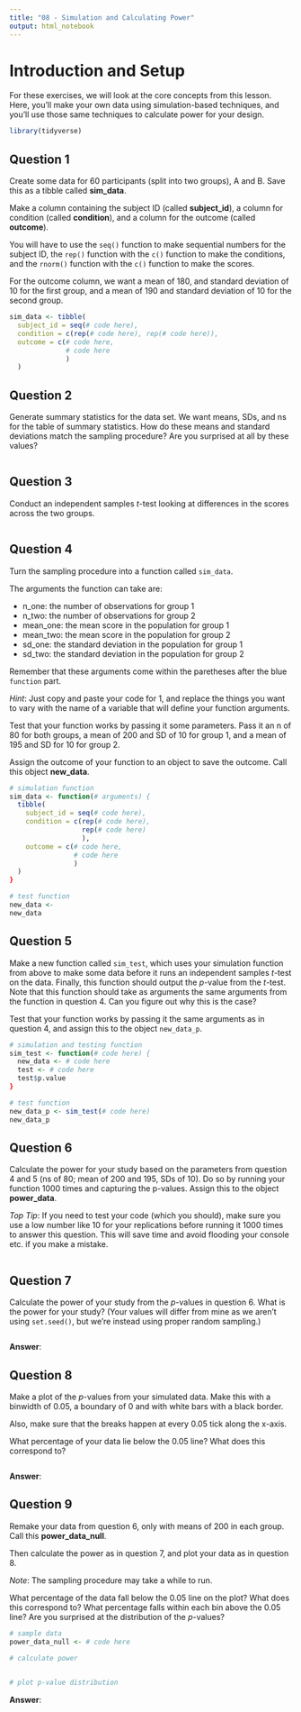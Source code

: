 ```yaml
---
title: "08 - Simulation and Calculating Power"
output: html_notebook
---
```


# Introduction and Setup

For these exercises, we will look at the core concepts from this lesson. Here, you'll make your own data using simulation-based techniques, and you'll use those same techniques to calculate power for your design.

```r
library(tidyverse)
```

## Question 1

Create some data for 60 participants (split into two groups), A and B. Save this as a tibble called **sim_data**. 

Make a column containing the subject ID (called **subject_id**), a column for condition (called **condition**), and a column for the outcome (called **outcome**). 

You will have to use the `seq()` function to make sequential numbers for the subject ID, the `rep()` function with the `c()` function to make the conditions, and the `rnorm()` function with the `c()` function to make the scores.

For the outcome column, we want a mean of 180, and standard deviation of 10 for the first group, and a mean of 190 and standard deviation of 10 for the second group.

```r
sim_data <- tibble(
  subject_id = seq(# code here),
  condition = c(rep(# code here), rep(# code here)),
  outcome = c(# code here, 
              # code here
              )
  )
```

## Question 2

Generate summary statistics for the data set. We want means, SDs, and ns for the table of summary statistics. How do these means and standard deviations match the sampling procedure? Are you surprised at all by these values?

```r

```

## Question 3

Conduct an independent samples *t*-test looking at differences in the scores across the two groups.

```r

```

## Question 4

Turn the sampling procedure into a function called `sim_data`. 

The arguments the function can take are:

- n_one: the number of observations for group 1
- n_two: the number of observations for group 2
- mean_one: the mean score in the population for group 1
- mean_two: the mean score in the population for group 2
- sd_one: the standard deviation in the population for group 1
- sd_two: the standard deviation in the population for group 2

Remember that these arguments come within the paretheses after the blue `function` part. 

*Hint*: Just copy and paste your code for 1, and replace the things you want to vary with the name of a variable that will define your function arguments.

Test that your function works by passing it some parameters. Pass it an n of 80 for both groups, a mean of 200 and SD of 10 for group 1, and a mean of 195 and SD for 10 for group 2. 

Assign the outcome of your function to an object to save the outcome. Call this object **new_data**.

```r
# simulation function
sim_data <- function(# arguments) {
  tibble(
    subject_id = seq(# code here),
    condition = c(rep(# code here), 
                  rep(# code here)
                  ),
    outcome = c(# code here, 
                # code here
                )
  )
}

# test function
new_data <- 
new_data
```

## Question 5

Make a new function called `sim_test`, which uses your simulation function from above to make some data before it runs an independent samples *t*-test on the data. Finally, this function should output the *p*-value from the *t*-test. Note that this function should take as arguments the same arguments from the function in question 4. Can you figure out why this is the case? 

Test that your function works by passing it the same arguments as in question 4, and assign this to the object `new_data_p`.

```r
# simulation and testing function
sim_test <- function(# code here) {
  new_data <- # code here
  test <- # code here
  test$p.value
}

# test function
new_data_p <- sim_test(# code here)
new_data_p
```

## Question 6

Calculate the power for your study based on the parameters from question 4 and 5 (ns of 80; mean of 200 and 195, SDs of 10). Do so by running your function 1000 times and capturing the p-values. Assign this to the object **power_data**.

*Top Tip*: If you need to test your code (which you should), make sure you use a low number like 10 for your replications before running it 1000 times to answer this question. This will save time and avoid flooding your console etc. if you make a mistake.

```r

```

## Question 7

Calculate the power of your study from the *p*-values in question 6. What is the power for your study? (Your values will differ from mine as we aren't using `set.seed()`, but we're instead using proper random sampling.)

```r

```

**Answer**: 

## Question 8

Make a plot of the *p*-values from your simulated data. Make this with a binwidth of 0.05, a boundary of 0 and with white bars with a black border. 

Also, make sure that the breaks happen at every 0.05 tick along the x-axis.

What percentage of your data lie below the 0.05 line? What does this correspond to?

```r

```

**Answer**: 

## Question 9

Remake your data from question 6, only with means of 200 in each group. Call this **power_data_null**. 

Then calculate the power as in question 7, and plot your data as in question 8. 

*Note*: The sampling procedure may take a while to run.

What percentage of the data fall below the 0.05 line on the plot? What does this correspond to? What percentage falls within each bin above the 0.05 line? Are you surprised at the distribution of the *p*-values?

```r
# sample data
power_data_null <- # code here

# calculate power
  

# plot p-value distribution

```

**Answer**: 